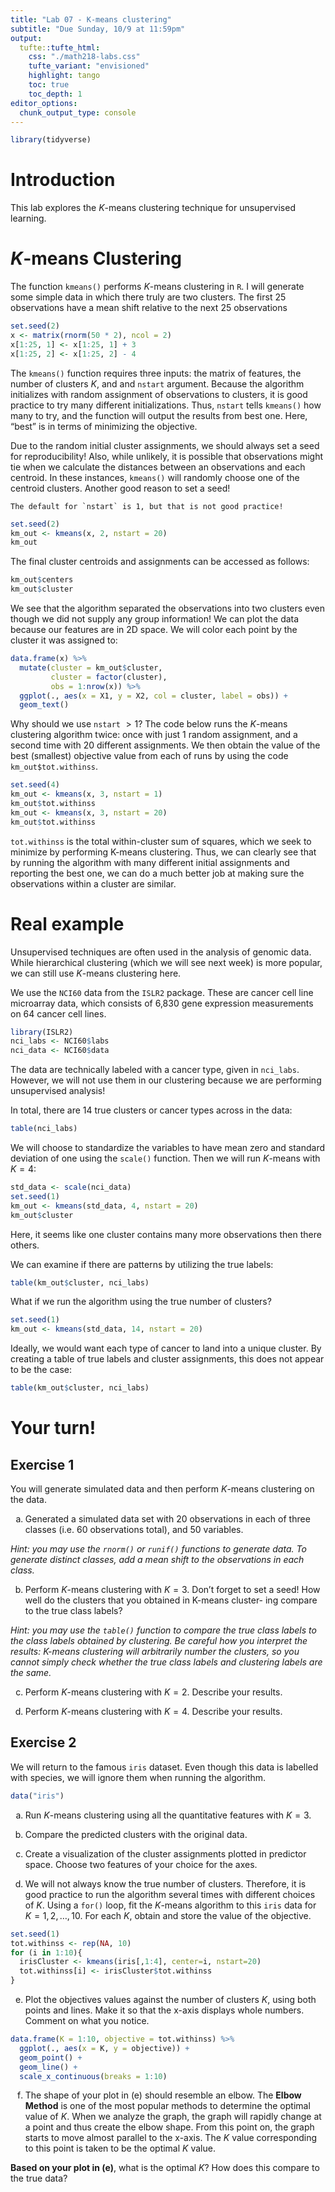 ```yaml
---
title: "Lab 07 - K-means clustering"
subtitle: "Due Sunday, 10/9 at 11:59pm"
output: 
  tufte::tufte_html:
    css: "./math218-labs.css"
    tufte_variant: "envisioned"
    highlight: tango
    toc: true
    toc_depth: 1
editor_options: 
  chunk_output_type: console
---
```


```r
library(tidyverse)
```

# Introduction

This lab explores the $K$-means clustering technique for unsupervised learning. 

# $K$-means Clustering

The function `kmeans()` performs $K$-means clustering in `R`. I will generate some simple  data in which there truly are two clusters. The first 25 observations have a mean shift relative to the next 25 observations

```r
set.seed(2)
x <- matrix(rnorm(50 * 2), ncol = 2)
x[1:25, 1] <- x[1:25, 1] + 3
x[1:25, 2] <- x[1:25, 2] - 4
```



The `kmeans()` function requires three inputs: the matrix of features, the number of clusters $K$, and and `nstart` argument. Because the algorithm initializes with random assignment of observations to clusters, it is good practice to try many different initializations. Thus, `nstart` tells `kmeans()` how many to try, and the function will output the results from best one. Here, "best" is in terms of minimizing the objective.

Due to the random initial cluster assignments, we should always set a seed for reproducibility! Also, while unlikely, it is possible that observations might tie when we calculate the distances between an observations and each centroid. In these instances, `kmeans()` will randomly choose one of the centroid clusters. Another good reason to set a seed!

```marginfigure
The default for `nstart` is 1, but that is not good practice!
```

```r
set.seed(2)
km_out <- kmeans(x, 2, nstart = 20)
km_out
```

The final cluster centroids and assignments can be accessed as follows:

```r
km_out$centers
km_out$cluster
```

We see that the algorithm separated the observations into two clusters even though we did not supply any group information! We can plot the data because our features are in 2D space. We will color each point by the cluster it was assigned to:

```r
data.frame(x) %>%
  mutate(cluster = km_out$cluster,
         cluster = factor(cluster),
         obs = 1:nrow(x)) %>%
  ggplot(., aes(x = X1, y = X2, col = cluster, label = obs)) +
  geom_text() 
```

Why should we use `nstart` $> 1$? The code below runs the $K$-means clustering algorithm twice: once with just 1 random assignment, and a second time with 20 different assignments. We then obtain the value of the best (smallest) objective value from each of runs by using the code `km_out$tot.withinss`. 

```r
set.seed(4)
km_out <- kmeans(x, 3, nstart = 1)
km_out$tot.withinss
km_out <- kmeans(x, 3, nstart = 20)
km_out$tot.withinss

```

`tot.withinss` is the total within-cluster sum of squares, which we seek to minimize by performing K-means clustering. Thus, we can clearly see that by running the algorithm with many different initial assignments and reporting the best one, we can do a much better job at making sure the observations within a cluster are similar. 

# Real example

Unsupervised techniques are often used in the analysis of genomic data.
While hierarchical clustering (which we will see next week) is more popular, we can still use $K$-means clustering here.

We use the `NCI60` data from the `ISLR2` package. These are cancer cell line microarray data, which consists of 6,830 gene expression measurements on 64 cancer cell lines.

```r
library(ISLR2)
nci_labs <- NCI60$labs
nci_data <- NCI60$data
```

The data are technically labeled with a cancer type, given in `nci_labs`. However, we will not use them in our clustering because we are performing unsupervised analysis! 

In total, there are 14 true clusters or cancer types across in the data:

```r
table(nci_labs)
```

We will choose to standardize the variables to have mean zero and standard deviation of one using the `scale()` function. Then we will run $K$-means with $K=4$:

```r
std_data <- scale(nci_data)
set.seed(1)
km_out <- kmeans(std_data, 4, nstart = 20)
km_out$cluster
```

Here, it seems like one cluster contains many more observations then there others.

We can examine if there are patterns by utilizing the true labels:

```r
table(km_out$cluster, nci_labs)

```

What if we run the algorithm using the true number of clusters?

```r
set.seed(1)
km_out <- kmeans(std_data, 14, nstart = 20)
```

Ideally, we would want each type of cancer to land into a unique cluster. By creating a table of true labels and cluster assignments, this does not appear to be the case:

```r
table(km_out$cluster, nci_labs)
```

# Your turn!

## Exercise 1

You will generate simulated data and then perform $K$-means clustering on the data.

a) Generated a simulated data set with 20 observations in each of three classes (i.e. 60 observations total), and 50 variables. 

*Hint: you may use the `rnorm()` or `runif()` functions to generate data. To generate distinct classes, add a mean shift to the observations in each class.*

b) Perform $K$-means clustering with $K= 3$. Don't forget to set a seed! How well do the clusters that you obtained in K-means cluster- ing compare to the true class labels?

*Hint: you may use the `table()` function to compare the true class labels to the class labels obtained by clustering. Be careful how you interpret the results: K-means clustering will arbitrarily number the clusters, so you cannot simply check whether the true class labels and clustering labels are the same.*

c) Perform $K$-means clustering with $K = 2$. Describe your results.

d) Perform $K$-means clustering with $K = 4$. Describe your results.


## Exercise 2

We will return to the famous `iris` dataset. Even though this data is labelled with species, we will ignore them when running the algorithm.

```r
data("iris")
```

a) Run $K$-means clustering using all the quantitative features with $K=3$. 


b) Compare the predicted clusters with the original data.

c) Create a visualization of the cluster assignments plotted in predictor space. Choose two features of your choice for the axes.

d) We will not always know the true number of clusters. Therefore, it is good practice to run the algorithm several times with different choices of $K$. Using a `for()` loop, fit the $K$-means algorithm to this `iris` data for $K = 1, 2, \ldots, 10$. For each $K$, obtain and store the value of the objective.

```r
set.seed(1)
tot.withinss <- rep(NA, 10)
for (i in 1:10){
  irisCluster <- kmeans(iris[,1:4], center=i, nstart=20)
  tot.withinss[i] <- irisCluster$tot.withinss
}
```


e) Plot the objectives values against the number of clusters $K$, using both points and lines. Make it so that the x-axis displays whole numbers. Comment on what you notice.

```r
data.frame(K = 1:10, objective = tot.withinss) %>%
  ggplot(., aes(x = K, y = objective)) +
  geom_point() +
  geom_line() +
  scale_x_continuous(breaks = 1:10)
```

f) The shape of your plot in (e) should resemble an elbow. The **Elbow Method** is one of the most popular methods to determine the optimal value of $K$. When we analyze the graph, the graph will rapidly change at a point and thus create the elbow shape. From this point on, the graph starts to move almost parallel to the x-axis. The $K$ value corresponding to this point is taken to be the optimal $K$ value.

**Based on your plot in (e)**, what is the optimal $K$? How does this compare to the true data?